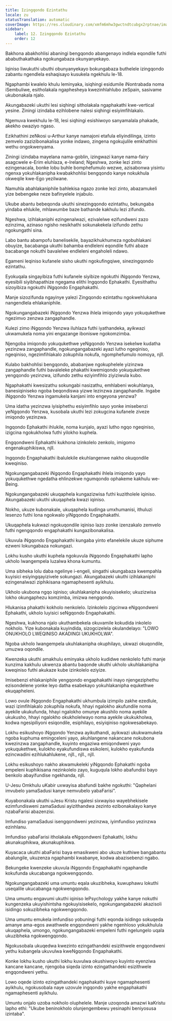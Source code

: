 ```yaml
---
title: Izingqondo Ezintathu
locale: zu
statusTranslation: automatic
coverImage: https://res.cloudinary.com/xmfm6mhw3gwctndtcubgx2rptnae/image/upload/v1741354419/small_cover_la_gran_rebelion_28716e29d2.webp
sidebar:
    label: 12. Izingqondo Ezintathu
    order: 12
---
```

Bakhona abakhohlisi abaningi bengqondo abangenayo indlela eqondile futhi ababuthakathaka ngokungabaza okunyanyekayo.

Iqiniso liwukuthi ubuthi obunyanyekayo bokungabaza buthelele izingqondo zabantu ngendlela eshaqisayo kusukela ngekhulu le-18.

Ngaphambi kwalelo khulu leminyaka, isiqhingi esidumile iNontrabada noma iSembuliwe, esitholakala ngaphesheya kwezinhlahlubo zeSpain, sasivame ukubonakala njalo.

Akungabazeki ukuthi lesi siqhingi sitholakala ngaphakathi kwe-vertical yesine. Ziningi izindaba ezihlobene nalesi siqhingi esiyimfihlakalo.

Ngemuva kwekhulu le-18, lesi siqhingi esishiwoyo sanyamalala phakade, akekho owaziyo ngaso.

Ezikhathini zeNkosi u-Arthur kanye namajoni etafula eliyindilinga, izinto zemvelo zazizibonakalisa yonke indawo, zingena ngokujulile emkhathini wethu ongokwenyama.

Ziningi izindaba mayelana nama-goblin, izingwazi kanye nama-fairy asagcwele e-Erim eluhlaza, e-Ireland; Ngeshwa, zonke lezi zinto ezingenacala, bonke lobu buhle bomphefumulo wezwe, azisabonwa yisintu ngenxa yokuhlakanipha kwabakhohlisi bengqondo kanye nokukhula okweqile kwe-Ego yezilwane.

Namuhla abahlakaniphile bahlekisa ngazo zonke lezi zinto, abazamukeli yize bebengeke neze bafinyelele injabulo.

Ukube abantu bebeqonda ukuthi sinezingqondo ezintathu, bekungaba yindaba ehlukile, mhlawumbe baze bathande kakhulu lezi zifundo.

Ngeshwa, izihlakaniphi ezingenalwazi, ezivalelwe ezifundweni zazo ezinzima, azinaso ngisho nesikhathi sokunakekela izifundo zethu ngokungathí sina.

Labo bantu abampofu banelisekile, bayazikhukhumeza ngobuhlakani obuyize, bacabanga ukuthi bahamba endleleni eqondile futhi abaze bacabange nokuthi bavalelwe endleleni engaholeli ndawo.

Egameni leqiniso kufanele sisho ukuthi ngokufingqiwe, sinezingqondo ezintathu.

Eyokuqala singayibiza futhi kufanele siyibize ngokuthi iNgqondo Yenzwa, eyesibili siyibhapathize ngegama elithi Ingqondo Ephakathi. Eyesithathu sizoyibiza ngokuthi iNgqondo Engaphakathi.

Manje sizozifunda ngayinye yalezi Zingqondo ezintathu ngokwehlukana nangendlela ehlakaniphile.

Ngokungangabazeki iNgqondo Yenzwa ihlela imiqondo yayo yokuqukethwe ngezimvo zenzwa zangaphandle.

Kulezi zimo iNgqondo Yenzwa iluhlaza futhi iyathandeka, ayikwazi ukwamukela noma yini engazange iboniswe ngokomzimba.

Njengoba imiqondo yokuqukethwe yeNgqondo Yenzwa isekelwe kudatha yezinzwa zangaphandle, ngokungangabazeki ayazi lutho ngeqiniso, ngeqiniso, ngezimfihlakalo zokuphila nokufa, ngomphefumulo nomoya, njll.

Kulabo bakhohlisi bengqondo, ababanjwe ngokuphelele yizinzwa zangaphandle futhi bavaleleke phakathi kwemiqondo yokuqukethwe yengqondo yezinzwa, izifundo zethu eziyimfihlo ziyiziwula kubo.

Ngaphakathi kwesizathu sokungabi nasizathu, emhlabeni wokuhlanya, banesiqiniseko ngoba beqondiswa yizwe lezinzwa zangaphandle. Ingabe iNgqondo Yenzwa ingamukela kanjani into engeyona yenzwa?

Uma idatha yezinzwa iyisiphethu esiyimfihlo sayo yonke imisebenzi yeNgqondo Yenzwa, kusobala ukuthi lezi zokugcina kufanele ziveze imiqondo yezinzwa.

Ingqondo Ephakathi ihlukile, noma kunjalo, ayazi lutho ngqo ngeqiniso, izigcina ngokukholwa futhi yilokho kuphela.

Engqondweni Ephakathi kukhona izinkolelo zenkolo, imigomo engenakuphikiswa, njll.

Ingqondo Engaphakathi ibalulekile ekuhlangenwe nakho okuqondile kweqiniso.

Ngokungangabazeki iNgqondo Engaphakathi ihlela imiqondo yayo yokuqukethwe ngedatha ehlinzekwe ngumqondo ophakeme kakhulu we-Being.

Ngokungangabazeki ukuqaphela kungazizwisa futhi kuzitholele iqiniso. Akungabazeki ukuthi ukuqaphela kwazi iqiniso.

Nokho, ukuze kubonakale, ukuqaphela kudinga umxhumanisi, ithuluzi lesenzo futhi lona ngokwalo yiNgqondo Engaphakathi.

Ukuqaphela kukwazi ngokuqondile iqiniso lazo zonke izenzakalo zemvelo futhi ngengqondo engaphakathi kungazibonakalisa.

Ukuvula iNgqondo Engaphakathi kungaba yinto efanelekile ukuze siphume ezweni lokungabaza nokungazi.

Lokhu kusho ukuthi kuphela ngokuvula iNgqondo Engaphakathi lapho ukholo lwangempela luzalwa khona kumuntu.

Uma sibheka lolu daba ngelinye i-engeli, singathi ukungabaza kwempahla kuyisici esiyingqayizivele sokungazi. Akungabazeki ukuthi izihlakaniphi ezingenalwazi ziphikisana ngamaphesenti ayikhulu.

Ukholo ukubona ngqo iqiniso; ukuhlakanipha okuyisisekelo; ukuzizwisa lokho okungaphezu komzimba, imizwa nengqondo.

Hlukanisa phakathi kokholo nenkolelo. Izinkolelo zigcinwa eNgqondweni Ephakathi, ukholo luyisici seNgqondo Engaphakathi.

Ngeshwa, kukhona njalo ukuthambekela okuvamile kokudida inkolelo nokholo. Yize kubonakala kuyindida, sizogcizelela okulandelayo: "LOWO ONUKHOLO LWEQINISO AKADINGI UKUKHOLWA".

Ngoba ukholo lwangempela ukuhlakanipha okuphilayo, ukwazi okuqondile, umuzwa oqondile.

Kwenzeka ukuthi amakhulu eminyaka ukholo kudidwe nenkolelo futhi manje kunzima kakhulu ukwenza abantu baqonde ukuthi ukholo ukuhlakanipha kweqiniso futhi akukaze kube izinkolelo eziyize.

Imisebenzi ehlakaniphile yengqondo engaphakathi inayo njengeziphethu ezisondelene yonke leyo datha esabekayo yokuhlakanipha equkethwe ekuqapheleni.

Lowo ovule iNgqondo Engaphakathi ukhumbula izimpilo zakhe ezedlule, wazi izimfihlakalo zokuphila nokufa, hhayi ngalokho akufundile noma ayekile ukukufunda, hhayi ngalokho omunye akushilo noma ayekile ukukusho, hhayi ngalokho okukholelwayo noma ayekile ukukukholwa, kodwa ngesipiliyoni esiqondile, esiphilayo, esiyiqiniso ngokwesabekayo.

Lokhu esikushoyo iNgqondo Yenzwa ayikuthandi, ayikwazi ukukwamukela ngoba kuphuma emingceleni yayo, akuhlangene nakancane nokubona kwezinzwa zangaphandle, kuyinto engaziwa emiqondweni yayo yokuqukethwe, kulokho eyakufundiswa esikoleni, kulokho eyakufunda ezincwadini ezihlukahlukene, njll., njll., njll.

Lokhu esikushoyo nakho akwamukeleki yiNgqondo Ephakathi ngoba empeleni kuphikisana nezinkolelo zayo, kuguqula lokho abafundisi bayo benkolo abayifundise ngekhanda, njll.

U-Jesu Omkhulu uKabir uxwayisa abafundi bakhe ngokuthi: "Qaphelani imvubelo yamaSadusi kanye nemvubelo yabaFarisi".

Kuyabonakala ukuthi uJesu Kristu ngalesi sixwayiso wayebhekisele ezimfundisweni zamaSadusi ayizithandwa zezinto ezibonakalayo kanye nzabaFarisi abazenzisi.

Imfundiso yamaSadusi isengqondweni yezinzwa, iyimfundiso yezinzwa ezinhlanu.

Imfundiso yabaFarisi itholakala eNgqondweni Ephakathi, lokhu akunakuphikwa, akunakuphikwa.

Kuyacaca ukuthi abaFarisi baya emasikweni abo ukuze kuthiwe bangabantu abalungile, ukuzenza ngaphambi kwabanye, kodwa abazisebenzi ngabo.

Bekungeke kwenzeke ukuvula iNgqondo Engaphakathi ngaphandle kokufunda ukucabanga ngokwengqondo.

Ngokungangabazeki uma umuntu eqala ukuzibheka, kuwuphawu lokuthi useqalile ukucabanga ngokwengqondo.

Uma umuntu engavumi ukuthi iqiniso lePsychology yakhe kanye nokuthi kungenzeka ukuyishintsha ngokuyisisekelo, ngokungangabazeki akazisoli isidingo sokuzibheka ngokwengqondo.

Uma umuntu emukela imfundiso yobuningi futhi eqonda isidingo sokuqeda amanye ama-egos awathwele engqondweni yakhe ngenhloso yokukhulula ukuqaphela, umongo, ngokungangabazeki empeleni futhi ngelungelo uqala ukuzibheka ngokwengqondo.

Ngokusobala ukuqedwa kwezinto ezingathandeki esizithwele engqondweni yethu kubangela ukuvulwa kweNgqondo Engaphakathi.

Konke lokhu kusho ukuthi lokhu kuvulwa okushiwoyo kuyinto eyenziwa kancane kancane, njengoba siqeda izinto ezingathandeki esizithwele engqondweni yethu.

Lowo oqede izinto ezingathandeki ngaphakathi kuye ngamaphesenti ayikhulu, ngokusobala naye uzovule ingqondo yakhe engaphakathi ngamaphesenti ayikhulu.

Umuntu onjalo uzoba nokholo oluphelele. Manje uzoqonda amazwi kaKristu lapho ethi: "Ukube beninokholo olunjengembewu yesinaphi beniyosusa izintaba".

